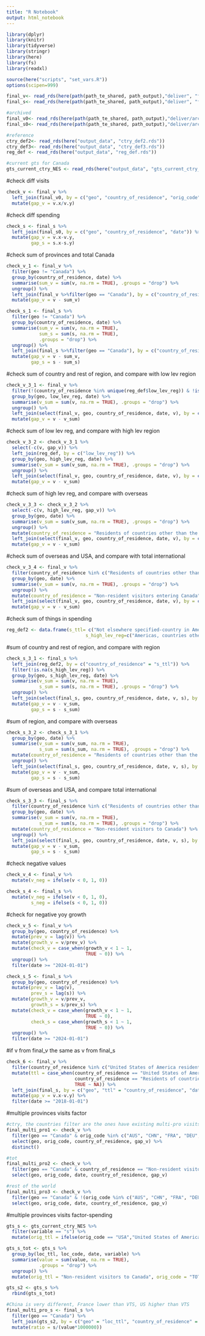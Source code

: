```yaml
---
title: "R Notebook"
output: html_notebook
---
```


```r
library(dplyr)
library(knitr)
library(tidyverse)
library(stringr)
library(here)
library(fs)
library(readxl)

source(here("scripts", "set_vars.R"))
options(scipen=999)
```

```r
final_v<- read_rds(here(path(path_te_shared, path_output),"deliver", "final_v.rds"))
final_s<- read_rds(here(path(path_te_shared, path_output),"deliver", "final_s.rds"))

#archived
final_v0<- read_rds(here(path(path_te_shared, path_output),"deliver/archived", "final_v0.rds"))
final_s0<- read_rds(here(path(path_te_shared, path_output),"deliver/archived", "final_s0.rds"))

#reference
ctry_def2<- read_rds(here("output_data", "ctry_def2.rds"))
ctry_def3<- read_rds(here("output_data", "ctry_def3.rds"))
reg_def <- read_rds(here("output_data", "reg_def.rds"))

#current gts for Canada
gts_current_ctry_NES <- read_rds(here("output_data", "gts_current_ctry_NES.rds")) 

```

#check diff visits
```r
check_v <- final_v %>%
  left_join(final_v0, by = c("geo", "country_of_residence", "orig_code", "low_lev_reg", "high_lev_reg", "date")) %>%
  mutate(gap_v = v.x/v.y)
```
#check diff spending
```r
check_s <- final_s %>%
  left_join(final_s0, by = c("geo", "country_of_residence", "date")) %>%
  mutate(gap_v = v.x-v.y,
         gap_s = s.x-s.y)
```


#check sum of provinces and total Canada
```r
check_v_1 <- final_v %>%
  filter(geo != "Canada") %>%
  group_by(country_of_residence, date) %>%
  summarise(sum_v = sum(v, na.rm = TRUE), .groups = "drop") %>%
  ungroup() %>%
  left_join(final_v %>%filter(geo == "Canada"), by = c("country_of_residence", "date")) %>%
  mutate(gap_v = v - sum_v)
```

```r
check_s_1 <- final_s %>%
  filter(geo != "Canada") %>%
  group_by(country_of_residence, date) %>%
  summarise(sum_v = sum(v, na.rm = TRUE),
            sum_s = sum(s, na.rm = TRUE),
            .groups = "drop") %>%
  ungroup() %>%
  left_join(final_s %>%filter(geo == "Canada"), by = c("country_of_residence", "date")) %>%
  mutate(gap_v = v - sum_v,
         gap_s = s - sum_s)
```




#check sum of country and rest of region, and compare with low lev region
```r
check_v_3_1 <- final_v %>%
  filter(!(country_of_residence %in% unique(reg_def$low_lev_reg)) & !is.na(low_lev_reg)) %>%
  group_by(geo, low_lev_reg, date) %>%
  summarise(v_sum = sum(v, na.rm = TRUE), .groups = "drop") %>%
  ungroup() %>%
  left_join(select(final_v, geo, country_of_residence, date, v), by = c("geo", "low_lev_reg" = "country_of_residence", "date")) %>%
  mutate(gap_v = v - v_sum)
```

#check sum of low lev reg, and compare with high lev region
```r
check_v_3_2 <- check_v_3_1 %>%
  select(-c(v, gap_v)) %>%
  left_join(reg_def, by = c("low_lev_reg")) %>%
  group_by(geo, high_lev_reg, date) %>%
  summarise(v_sum = sum(v_sum, na.rm = TRUE), .groups = "drop") %>%
  ungroup() %>%
  left_join(select(final_v, geo, country_of_residence, date, v), by = c("geo", "high_lev_reg" = "country_of_residence", "date")) %>%
  mutate(gap_v = v - v_sum)
```

#check sum of high lev reg, and compare with overseas
```r
check_v_3_3 <- check_v_3_2 %>%
  select(-c(v, high_lev_reg, gap_v)) %>%
  group_by(geo, date) %>%
  summarise(v_sum = sum(v_sum, na.rm = TRUE), .groups = "drop") %>%
  ungroup() %>%
  mutate(country_of_residence = "Residents of countries other than the United States of America entering Canada") %>%
  left_join(select(final_v, geo, country_of_residence, date, v), by = c("geo", "country_of_residence", "date")) %>%
  mutate(gap_v = v - v_sum)
```

#check sum of overseas and USA, and compare with total international
```r
check_v_3_4 <- final_v %>%
  filter(country_of_residence %in% c("Residents of countries other than the United States of America entering Canada", "United States of America residents entering Canada")) %>%
  group_by(geo, date) %>%
  summarise(v_sum = sum(v, na.rm = TRUE), .groups = "drop") %>%
  ungroup() %>%
  mutate(country_of_residence = "Non-resident visitors entering Canada") %>%
  left_join(select(final_v, geo, country_of_residence, date, v), by = c("geo", "country_of_residence", "date")) %>%
  mutate(gap_v = v - v_sum)
```


#check sum of things in spending

```r
reg_def2 <- data.frame(s_ttl= c("Not elsewhere specified-country in Americas, countries other than the United States of America", "Americas, countries other than the United States of America - other countries", "Mexico", "Caribbean", "Brazil", "Europe - other countries", "Belgium", "France", "Germany", "Netherlands", "Switzerland", "Scandinavia", "United Kingdom", "Italy", "Not elsewhere specified-country in Europe", "Africa - other countries", "Northern Africa", "Not elsewhere specified-country in Africa", "Asia and Oceania - other countries", "China", "Hong Kong", "Japan", "Southern Asia", "India", "Australia", "New Zealand","Not elsewhere specified-country in Asia and Oceania", "Antarctica and Adjacent Islands - other countries", "Not elsewhere specified-country"),
                             s_high_lev_reg=c("Americas, countries other than the United States of America", "Americas, countries other than the United States of America", "Americas, countries other than the United States of America", "Americas, countries other than the United States of America", "Americas, countries other than the United States of America", "Europe", "Europe", "Europe", "Europe", "Europe", "Europe", "Europe", "Europe", "Europe", "Europe", "Africa", "Africa", "Africa", "Asia and Oceania", "Asia and Oceania", "Asia and Oceania", "Asia and Oceania", "Asia and Oceania", "Asia and Oceania", "Asia and Oceania", "Asia and Oceania", "Asia and Oceania", "Antarctica and Adjacent Islands", "Not elsewhere specified-region"))
```

#sum of country and rest of region, and compare with region
```r
check_s_3_1 <- final_s %>%
  left_join(reg_def2, by = c("country_of_residence" = "s_ttl")) %>%
  filter(!is.na(s_high_lev_reg)) %>%
  group_by(geo, s_high_lev_reg, date) %>%
  summarise(v_sum = sum(v, na.rm = TRUE),
            s_sum = sum(s, na.rm = TRUE), .groups = "drop") %>%
  ungroup() %>%
  left_join(select(final_s, geo, country_of_residence, date, v, s), by = c("geo", "s_high_lev_reg" = "country_of_residence", "date")) %>%
  mutate(gap_v = v - v_sum,
         gap_s = s - s_sum)
```

#sum of region, and compare with overseas
```r
check_s_3_2 <- check_s_3_1 %>%
  group_by(geo, date) %>%
  summarise(v_sum = sum(v_sum, na.rm = TRUE),
            s_sum = sum(s_sum, na.rm = TRUE), .groups = "drop") %>%
  mutate(country_of_residence = "Residents of countries other than the United States of America") %>%
  ungroup() %>%
  left_join(select(final_s, geo, country_of_residence, date, v, s), by = c("geo", "country_of_residence", "date")) %>%
  mutate(gap_v = v - v_sum,
         gap_s = s - s_sum)
```

#sum of overseas and USA, and compare total international
```r
check_s_3_3 <- final_s %>%
  filter(country_of_residence %in% c("Residents of countries other than the United States of America", "United States of America residents, tourists (overnight)")) %>%
  group_by(geo, date) %>%
  summarise(v_sum = sum(v, na.rm = TRUE),
            s_sum = sum(s, na.rm = TRUE), .groups = "drop") %>%
  mutate(country_of_residence = "Non-resident visitors to Canada") %>%
  ungroup() %>%
  left_join(select(final_s, geo, country_of_residence, date, v, s), by = c("geo", "country_of_residence", "date")) %>%
  mutate(gap_v = v - v_sum,
         gap_s = s - s_sum)
```

#check negative values
```r
check_v_4 <- final_v %>%
  mutate(v_neg = ifelse(v < 0, 1, 0))

check_s_4 <- final_s %>%
  mutate(v_neg = ifelse(v < 0, 1, 0),
         s_neg = ifelse(s < 0, 1, 0))
```

#check for negative yoy growth
```r
check_v_5 <- final_v %>%
  group_by(geo, country_of_residence) %>%
  mutate(prev_v = lag(v)) %>%
  mutate(growth_v = v/prev_v) %>%
  mutate(check_v = case_when(growth_v < 1 ~ 1,
                             TRUE ~ 0)) %>%
  ungroup() %>%
  filter(date >= "2024-01-01")

check_s_5 <- final_s %>%
  group_by(geo, country_of_residence) %>%
  mutate(prev_v = lag(v),
         prev_s = lag(s)) %>%
  mutate(growth_v = v/prev_v,
         growth_s = s/prev_s) %>%
  mutate(check_v = case_when(growth_v < 1 ~ 1,
                             TRUE ~ 0),
         check_s = case_when(growth_s < 1 ~ 1,
                             TRUE ~ 0)) %>%
  ungroup() %>%
  filter(date >= "2024-01-01")
```

#if v from final_v the same as v from final_s
```r
check_6 <- final_v %>%
  filter(country_of_residence %in% c("United States of America residents entering Canada", "Residents of countries other than the United States of America entering Canada")) %>%
  mutate(ttl = case_when(country_of_residence == "United States of America residents entering Canada" ~ "United States of America residents, tourists (overnight)",
                         country_of_residence == "Residents of countries other than the United States of America entering Canada" ~ "Residents of countries other than the United States of America",
                         TRUE ~ NA)) %>%
  left_join(final_s, by = c("geo", "ttl" = "country_of_residence", "date")) %>%
  mutate(gap_v = v.x-v.y) %>%
  filter(date >= "2018-01-01")
```


#multiple provinces visits factor
```r
#ctry, the countries filter are the ones have existing multi-pro visits number from VTS & Frontier
final_multi_pro1 <- check_v %>%
  filter(geo == "Canada" & orig_code %in% c("AUS", "CHN", "FRA", "DEU", "JPN", "KOR", "MEX", "GBR", "USA")) %>%
  select(geo, orig_code, country_of_residence, gap_v) %>%
  distinct()

#tot
final_multi_pro2 <- check_v %>%
  filter(geo == "Canada" & country_of_residence == "Non-resident visitors entering Canada") %>%
  select(geo, orig_code, date, country_of_residence, gap_v)

#rest of the world
final_multi_pro3 <- check_v %>%
  filter(geo == "Canada" & !(orig_code %in% c("AUS", "CHN", "FRA", "DEU", "JPN", "KOR", "MEX", "GBR", "USA")) & !(country_of_residence %in% unique(final_v$low_lev_reg)) & !(country_of_residence %in% unique(final_v$high_lev_reg)) & country_of_residence != "Non-resident visitors entering Canada" & country_of_residence != "Residents of countries other than the United States of America entering Canada" ) %>%
  select(geo, orig_code, date, country_of_residence, gap_v)
```

#multiple provinces visits factor-spending

```r
gts_s <- gts_current_ctry_NES %>%
  filter(variable == "s") %>%
  mutate(orig_ttl = ifelse(orig_code == "USA","United States of America residents, tourists (overnight)",orig_ttl))

gts_s_tot <- gts_s %>%
  group_by(loc_ttl, loc_code, date, variable) %>%
  summarise(value = sum(value, na.rm = TRUE),
            .groups = "drop") %>%
  ungroup() %>%
  mutate(orig_ttl = "Non-resident visitors to Canada", orig_code = "TOT")

gts_s2 <- gts_s %>%
  rbind(gts_s_tot)

#China is very different, France lower than VTS, US higher than VTS
final_multi_pro_s <- final_s %>%
  filter(geo == "Canada") %>%
  left_join(gts_s2, by = c("geo" = "loc_ttl", "country_of_residence" = "orig_ttl", "date")) %>%
  mutate(ratio = s/(value*1000000))
```



